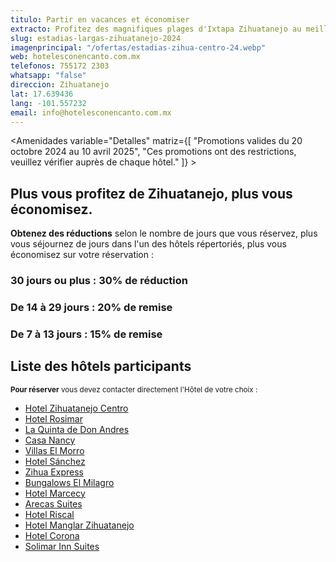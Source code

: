 ```yaml
---
titulo: Partir en vacances et économiser
extracto: Profitez des magnifiques plages d'Ixtapa Zihuatanejo au meilleur prix sur votre hébergement.
slug: estadias-largas-zihuatanejo-2024
imagenprincipal: "/ofertas/estadias-zihua-centro-24.webp"
web: hotelesconencanto.com.mx
telefonos: 755172 2303
whatsapp: "false"
direccion: Zihuatanejo
lat: 17.639436
lang: -101.557232
email: info@hotelesconencanto.com.mx
---
```



<Amenidades variable="Detalles" matriz={[ "Promotions valides du 20 octobre 2024 au 10 avril 2025", "Ces promotions ont des restrictions, veuillez vérifier auprès de chaque hôtel." ]} > 


## Plus vous profitez de Zihuatanejo, plus vous économisez.

**Obtenez des réductions** selon le nombre de jours que vous réservez, plus vous séjournez de jours dans l'un des hôtels répertoriés, plus vous économisez sur votre réservation :

### 30 jours ou plus : 30% de réduction
### De 14 à 29 jours : 20% de remise
### De 7 à 13 jours : 15% de remise

## Liste des hôtels participants

<small>**Pour réserver** vous devez contacter directement l'Hôtel de votre choix :</small>

- [Hotel Zihuatanejo Centro](https://hotelesconencanto.com.mx/hoteles/hotel-zihua-centro/)
- [Hotel Rosimar](https://hotelesconencanto.com.mx/hoteles/hotel-rosimar)
- [La Quinta de Don Andres](https://hotelesconencanto.com.mx/hoteles/hotel-la-quinta-de-don-andres)
- [Casa Nancy](https://hotelesconencanto.com.mx/hoteles/casa-nancy)
- [Villas El Morro](https://hotelesconencanto.com.mx/hoteles/villas-el-morro)
- [Hotel Sánchez](https://hotelesconencanto.com.mx/hoteles/hotel-sanchez)
- [Zihua Express](https://hotelesconencanto.com.mx/hoteles/hotel-zihua-express)
- [Bungalows El Milagro](https://hotelesconencanto.com.mx/hoteles/bungalows-el-milagro)
- [Hotel Marcecy](https://hotelesconencanto.com.mx/hoteles/hotel-marcecy)
- [Arecas Suites](https://hotelesconencanto.com.mx/hoteles/arecas-suites)
- [Hotel Riscal](https://hotelesconencanto.com.mx/hoteles/hotel-riscal)
- [Hotel Manglar Zihuatanejo](https://hotelesconencanto.com.mx/hoteles/hotel-manglar-zihuatanejo)
- [Hotel Corona](https://hotelesconencanto.com.mx/hoteles/hotel-corona)
- [Solimar Inn Suites](https://hotelesconencanto.com.mx/hoteles/solimar-inn-suites)




</Amenidades>

